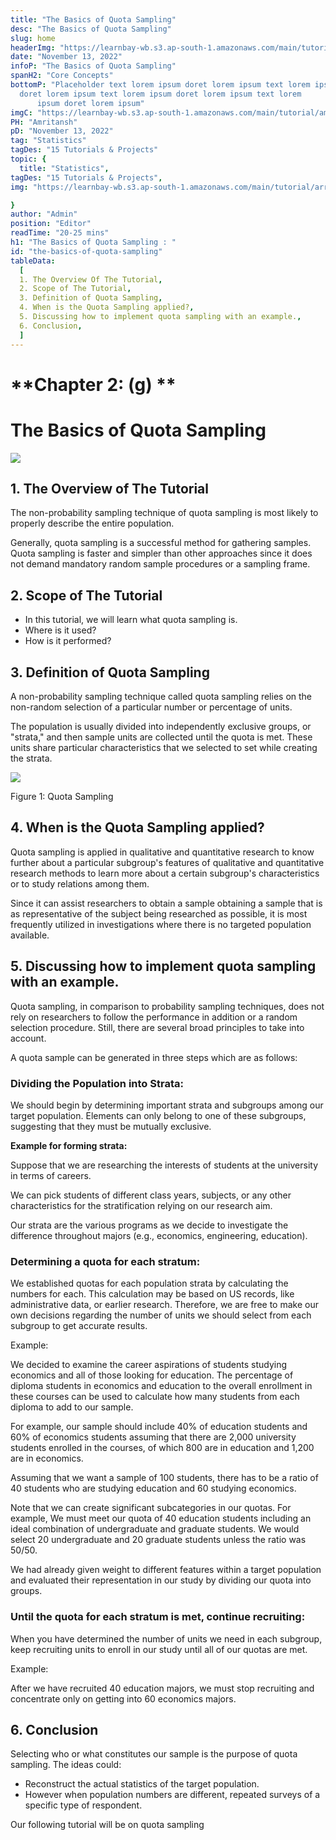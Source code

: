 ```yaml
---
title: "The Basics of Quota Sampling"
desc: "The Basics of Quota Sampling"
slug: home
headerImg: "https://learnbay-wb.s3.ap-south-1.amazonaws.com/main/tutorial/python.png"
date: "November 13, 2022"
infoP: "The Basics of Quota Sampling"
spanH2: "Core Concepts"
bottomP: "Placeholder text lorem ipsum doret lorem ipsum text lorem ipsum
  doret lorem ipsum text lorem ipsum doret lorem ipsum text lorem
      ipsum doret lorem ipsum"
imgC: "https://learnbay-wb.s3.ap-south-1.amazonaws.com/main/tutorial/amritansh.png"
PH: "Amritansh"
pD: "November 13, 2022"
tag: "Statistics"
tagDes: "15 Tutorials & Projects"
topic: {
  title: "Statistics",
tagDes: "15 Tutorials & Projects",
img: "https://learnbay-wb.s3.ap-south-1.amazonaws.com/main/tutorial/arrow.png"

}
author: "Admin"
position: "Editor"
readTime: "20-25 mins"
h1: "The Basics of Quota Sampling : "
id: "the-basics-of-quota-sampling"
tableData:
  [
  1. The Overview Of The Tutorial,
  2. Scope of The Tutorial,
  3. Definition of Quota Sampling,
  4. When is the Quota Sampling applied?,
  5. Discussing how to implement quota sampling with an example.,
  6. Conclusion,
  ]
---
```



# **Chapter 2: (g) **


# **The Basics of Quota Sampling**


<img src="https://learnbay-wb.s3.ap-south-1.amazonaws.com/main/tutorial/statistics/quota+sampling.jpg"></img>



## 1. The Overview of The Tutorial

The non-probability sampling technique of quota sampling is most likely to properly describe the entire population.

Generally, quota sampling is a successful method for gathering samples. Quota sampling is faster and simpler than other approaches since it does not demand mandatory random sample procedures or a sampling frame.


## 2. Scope of The Tutorial



* In this tutorial, we will learn what quota sampling is.
* Where is it used?
* How is it performed? 


## 3. Definition of Quota Sampling

A non-probability sampling technique called quota sampling relies on the non-random selection of a particular number or percentage of units.

The population is usually divided into independently exclusive groups, or "strata," and then sample units are collected until the quota is met. These units share particular characteristics that we selected to set while creating the strata.


<img src="https://learnbay-wb.s3.ap-south-1.amazonaws.com/main/tutorial/statistics/Quota+Sampling+Figure+1.jpg"></img>



Figure 1: Quota Sampling


## 4. When is the Quota Sampling applied?

Quota sampling is applied in qualitative and quantitative research to know further about a particular subgroup's features of qualitative and quantitative research methods to learn more about a certain subgroup's characteristics or to study relations among them.

Since it can assist researchers to obtain a sample obtaining a sample that is as representative of the subject being researched as possible, it is most frequently utilized in investigations where there is no targeted population available.


## 5. Discussing how to implement quota sampling with an example.

Quota sampling, in comparison to probability sampling techniques, does not rely on researchers to follow the performance in addition or a random selection procedure. Still, there are several broad principles to take into account.

A quota sample can be generated in three steps which are as follows:


### **Dividing the Population into Strata:**

We should begin by determining important strata and subgroups among our target population. Elements can only belong to one of these subgroups, suggesting that they must be mutually exclusive.

**Example for forming strata:**

Suppose that we are researching the interests of students at the university in terms of careers.

We can pick students of different class years, subjects, or any other characteristics for the stratification relying on our research aim.

Our strata are the various programs as we decide to investigate the difference throughout majors (e.g., economics, engineering, education).


### **Determining a quota for each stratum:**

We established quotas for each population strata by calculating the numbers for each. This calculation may be based on US records, like administrative data, or earlier research. Therefore, we are free to make our own decisions regarding the number of units we should select from each subgroup to get accurate results.

Example:

We decided to examine the career aspirations of students studying economics and all of those looking for education. The percentage of diploma students in economics and education to the overall enrollment in these courses can be used to calculate how many students from each diploma to add to our sample.

For example, our sample should include 40% of education students and 60% of economics students assuming that there are 2,000 university students enrolled in the courses, of which 800 are in education and 1,200 are in economics.

Assuming that we want a sample of 100 students, there has to be a ratio of 40 students who are studying education and 60 studying economics.

Note that we can create significant subcategories in our quotas. For example, We must meet our quota of 40 education students including an ideal combination of undergraduate and graduate students. We would select 20 undergraduate and 20 graduate students unless the ratio was 50/50.

We had already given weight to different features within a target population and evaluated their representation in our study by dividing our quota into groups.


### **Until the quota for each stratum is met, continue recruiting:**

When you have determined the number of units we need in each subgroup,  keep recruiting units to enroll in our study until all of our quotas are met.

Example:

After we have recruited 40 education majors, we must stop recruiting and concentrate only on getting into 60 economics majors.


## 6. Conclusion

Selecting who or what constitutes our sample is the purpose of quota sampling. The ideas could:



* Reconstruct the actual statistics of the target population.
* However when population numbers are different, repeated surveys of a specific type of respondent.

 Our following tutorial will be on quota sampling

